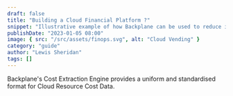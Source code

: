 ```yaml
---
draft: false
title: "Building a Cloud Financial Platform ?"
snippet: "Illustrative example of how Backplane can be used to reduce integration time with IDP development."
publishDate: "2023-01-05 08:00"
image: { src: "/src/assets/finops.svg", alt: "Cloud Vending" }
category: "guide"
author: "Lewis Sheridan"
tags: []
---
```



Backplane's Cost Extraction Engine provides a uniform and standardised format for Cloud Resource Cost Data.
